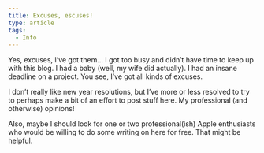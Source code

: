 ```yaml
---
title: Excuses, escuses!
type: article
tags:
  - Info
---
```


Yes, excuses, I’ve got them… I got too busy and didn’t have time to keep up with this blog. I had a baby (well, my wife did actually). I had an insane deadline on a project. You see, I’ve got all kinds of excuses.

I don’t really like new year resolutions, but I’ve more or less resolved to try to perhaps make a bit of an effort to post stuff here. My professional (and otherwise) opinions!

Also, maybe I should look for one or two professional(ish) Apple enthusiasts who would be willing to do some writing on here for free. That might be helpful.
